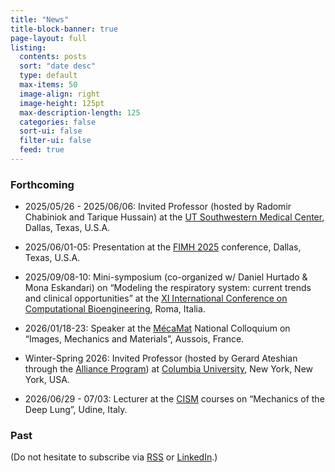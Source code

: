```yaml
---
title: "News"
title-block-banner: true
page-layout: full
listing:
  contents: posts
  sort: "date desc"
  type: default
  max-items: 50
  image-align: right
  image-height: 125pt
  max-description-length: 125
  categories: false
  sort-ui: false
  filter-ui: false
  feed: true
---
```


### Forthcoming

<!-- - 2024/11/07: Webinar on open and reproducible science for the [International Open Access Week at _Institut Polytechnique de Paris_ event](https://www.ip-paris.fr/en/news/open-access-week-ip-paris). -->

<!-- - 2024/12/02: Presentation on "Mechanics of soft and hard tissues" for the ["The Art of Healing, the Science of Understanding" medical biomechanics course](https://www.biomecardio.com/GDR_MBS/GDR_MBS_clinique_2024.html). -->

<!-- - 2024/12/04: Course on "Biomedical engineering based on mechanical simulation: application to pulmonary fibrosis" for the [Biology, Physiology and Pharmacology of Respiration and Sleep (B2PRS) Master](https://master-sante.sorbonne-universite.fr/mention-sante/mention-sante-m2/m2-biologie-physiologie-pharmacologie-de-la-respiration-et-du-sommeil-b2prs) -->

<!-- - 2024/12/16: Seminar on "Motion tracking, Lung modeling, Machine learning" for the "[Computational Mechanics @ IPP](https://groupes.renater.fr/sympa/info/computational-mechanics-at-ipp)" monthly meeting. -->

<!-- - 2025/02/17-21: Mini-symposium (co-organized w/ [Philippe Moireau](http://www.cmap.polytechnique.fr/~philippe.moireau)) on "Digital Twins of Living Systems: Theoretical, Implementation & Application Challenges" at the [3rd IACM Digital Twins in Engineering Conference (DTE 2025) & 1st ECCOMAS Artificial Intelligence and Computational Methods in Applied Science (AICOMAS 2025) conference](https://dte_aicomas_2025.iacm.info). -->

<!-- - 2025/03/14 (pi day!): Examiner for Matteo Barbieri's PhD defense (Laboratory: [LMPS](https://lmps.ens-paris-saclay.fr), [ENPS](https://ens-paris-saclay.fr)/[CNRS](https://cnrs.fr); Advisors: Stéphane Roux, Clément Jailin & Laurence Vancamberg) -->

<!-- - 2025/03/27: Seminar at the [School of Mathematics and Statistics of the University of Glasgow](https://www.gla.ac.uk/schools/mathematicsstatistics), Scotland, U.K. -->

<!-- - 2025/04/10: Reviewer for Pauline Assemat's HdR defense (Laboratory: [IMFT](https://www.imft.fr), [UT3](https://www.univ-tlse3.fr)/[INPT](https://www.inp-toulouse.fr)/[CNRS](https://cnrs.fr)), Toulouse. -->

- 2025/05/26 - 2025/06/06: Invited Professor (hosted by Radomir Chabiniok and Tarique Hussain) at the [UT Southwestern Medical Center](https://www.utsouthwestern.edu), Dallas, Texas, U.S.A.

- 2025/06/01-05: Presentation at the [FIMH 2025](https://fimh2025.sciencesconf.org) conference, Dallas, Texas, U.S.A.

- 2025/09/08-10: Mini-symposium (co-organized w/ Daniel Hurtado & Mona Eskandari) on "Modeling the respiratory system: current trends and clinical opportunities" at the [XI International Conference on Computational Bioengineering](http://iccb2025.org), Roma, Italia.

- 2026/01/18-23: Speaker at the [MécaMat](https://mecamat.org) National Colloquium on "Images, Mechanics and Materials", Aussois, France.

- Winter-Spring 2026: Invited Professor (hosted by Gerard Ateshian through the [Alliance Program](https://alliance.columbia.edu)) at [Columbia University](https://www.columbia.edu), New York, New York, USA.

- 2026/06/29 - 07/03: Lecturer at the [CISM](https://cism.it) courses on "Mechanics of the Deep Lung", Udine, Italy.

### Past

(Do not hesitate to subscribe via [RSS](https://mgenet.github.io/news.xml) or [LinkedIn](https://www.linkedin.com/in/martin-genet).)
